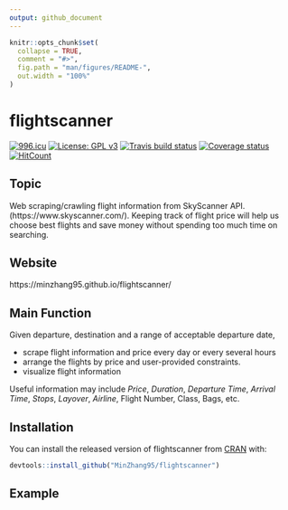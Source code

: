 ```yaml
---
output: github_document
---
```


```r
knitr::opts_chunk$set(
  collapse = TRUE,
  comment = "#>",
  fig.path = "man/figures/README-",
  out.width = "100%"
)
```
# flightscanner
[![996.icu](https://img.shields.io/badge/link-996.icu-red.svg)](https://996.icu)
[![License: GPL v3](https://img.shields.io/badge/License-GPLv3-blue.svg)](https://www.gnu.org/licenses/gpl-3.0)
[![Travis build status](https://travis-ci.org/MinZhang95/flightscanner.svg?branch=master)](https://travis-ci.org/MinZhang95/flightscanner)
[![Coverage status](https://codecov.io/gh/MinZhang95/flightscanner/branch/master/graph/badge.svg)](https://codecov.io/github/MinZhang95/flightscanner?branch=master)
[![HitCount](http://hits.dwyl.io/MinZhang95/flightscanner.svg)](http://hits.dwyl.io/MinZhang95/flightscanner)


## Topic

Web scraping/crawling flight information from SkyScanner API. (https://www.skyscanner.com/). Keeping track of flight price will help us choose best flights and save money without spending too much time on searching.

## Website

https://minzhang95.github.io/flightscanner/

## Main Function

Given departure, destination and a range of acceptable departure date,

- scrape flight information and price every day or every several hours
- arrange the flights by price and user-provided constraints.
- visualize flight information

Useful information may include *Price*, *Duration*, *Departure Time*, *Arrival Time*, *Stops*, *Layover*, *Airline*, Flight Number, Class, Bags, etc.

## Installation

You can install the released version of flightscanner from [CRAN](https://CRAN.R-project.org) with:

``` r
devtools::install_github("MinZhang95/flightscanner")
```

## Example
